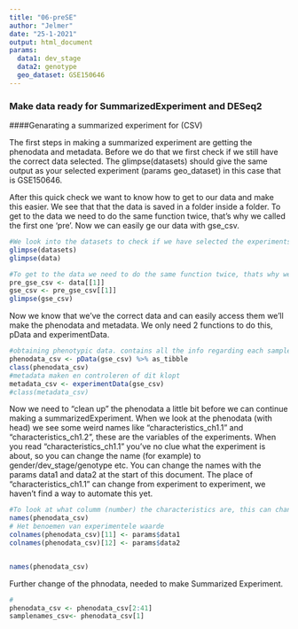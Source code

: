 ```yaml
---
title: "06-preSE"
author: "Jelmer"
date: "25-1-2021"
output: html_document
params:
  data1: dev_stage
  data2: genotype
  geo_dataset: GSE150646
---
```


### Make data ready for SummarizedExperiment and DESeq2

####Genarating a summarized experiment for (CSV)

The first steps in making a summarized experiment are getting the phenodata and metadata.
Before we do that we first check if we still have the correct data selected. 
The glimpse(datasets) should give the same output as your selected experiment (params geo_dataset) in this case that is GSE150646.

After this quick check we want to know how to get to our data and make this easier. We see that that the data is saved in a folder inside a folder. To get to the data we need to do the same function twice, that’s why we called the first one 'pre'. Now we can easily ge our data with gse_csv.


```r
#We look into the datasets to check if we have selected the experiments we want to work with. 
glimpse(datasets)
glimpse(data)

#To get to the data we need to do the same function twice, thats why we called the first one 'pre'
pre_gse_csv <- data[[1]]
gse_csv <- pre_gse_csv[[1]]
glimpse(gse_csv)
```


Now we know that we’ve the correct data and can easily access them we’ll make the phenodata and metadata. We only need 2 functions to do this, pData and experimentData.
```r
#obtaining phenotypic data. contains all the info regarding each sample. #werkt niet
phenodata_csv <- pData(gse_csv) %>% as_tibble
class(phenodata_csv)
#metadata maken en controleren of dit klopt
metadata_csv <- experimentData(gse_csv)
#class(metadata_csv)
```

Now we need to “clean up” the phenodata a little bit before we can continue making a summarizedExperiment. When we look at the phenodata (with head) we see some weird names like “characteristics_ch1.1” and “characteristics_ch1.2”, these are the variables of the experiments. When you read “characteristics_ch1.1” you’ve no clue what the experiment is about, so you can change the name (for example) to gender/dev_stage/genotype etc. You can change the names with the params data1 and data2 at the start of this document. The place of “characteristics_ch1.1” can change from experiment to experiment, we haven’t find a way to automate this yet.
```r
#To look at what columm (number) the characteristics are, this can change per research, we haven't automated this yet.
names(phenodata_csv)
# Het benoemen van experimentele waarde
colnames(phenodata_csv)[11] <- params$data1
colnames(phenodata_csv)[12] <- params$data2


names(phenodata_csv)
```

Further change of the phnodata, needed to make Summarized Experiment.
```r
#
phenodata_csv <- phenodata_csv[2:41]
samplenames_csv<- phenodata_csv[1]
```

